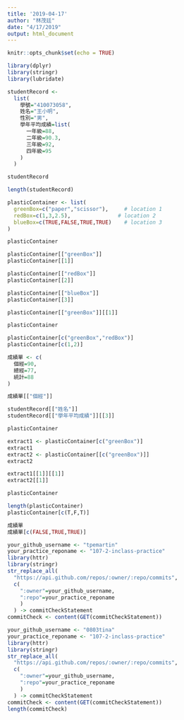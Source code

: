 ```yaml
---
title: '2019-04-17'
author: "林茂廷"
date: "4/17/2019"
output: html_document
---
```


```r
knitr::opts_chunk$set(echo = TRUE)
```

```r
library(dplyr)
library(stringr)
library(lubridate)
```
```r
studentRecord <-
  list(
    學號="410073058",
    姓名="王小明",
    性別="男",
    學年平均成績=list(
      一年級=88,
      二年級=90.3,
      三年級=92,
      四年級=95
    )
  )

studentRecord
```
```r
length(studentRecord)
```

```r
plasticContainer <- list(
  greenBox=c("paper","scissor"),     # location 1
  redBox=c(1,3,2.5),               # location 2
  blueBox=c(TRUE,FALSE,TRUE,TRUE)    # location 3
)
```

```r
plasticContainer

plasticContainer[["greenBox"]] 
plasticContainer[[1]]
```
```r
plasticContainer[["redBox"]] 
plasticContainer[[2]]
```
```r
plasticContainer[["blueBox"]] 
plasticContainer[[3]]
```
```r
plasticContainer[["greenBox"]][[1]]
```
```r
plasticContainer

plasticContainer[c("greenBox","redBox")] 
plasticContainer[c(1,2)]
```

```r
成績單 <- c(
  個經=90,
  總經=77,
  統計=88
)
```
```r
成績單[["個經"]]
```
```r
studentRecord[["姓名"]]
studentRecord[["學年平均成績"]][[3]]
```
```r
plasticContainer

extract1 <- plasticContainer[c("greenBox")]
extract1 
extract2 <- plasticContainer[[c("greenBox")]]
extract2
```
```r
extract1[[1]][[1]]
extract2[[1]]
```
```r
plasticContainer

length(plasticContainer)
plasticContainer[c(T,F,T)]
```
```r
成績單
成績單[c(FALSE,TRUE,TRUE)]
```
```r
your_github_username <- "tpemartin"
your_practice_reponame <- "107-2-inclass-practice"
library(httr)
library(stringr)
str_replace_all(
  "https://api.github.com/repos/:owner/:repo/commits",
  c(
    ":owner"=your_github_username,
    ":repo"=your_practice_reponame
    )
  ) -> commitCheckStatement
commitCheck <- content(GET(commitCheckStatement))
```
```r
your_github_username <- "0803tina"
your_practice_reponame <- "107-2-inclass-practice"
library(httr)
library(stringr)
str_replace_all(
  "https://api.github.com/repos/:owner/:repo/commits",
  c(
    ":owner"=your_github_username,
    ":repo"=your_practice_reponame
    )
  ) -> commitCheckStatement
commitCheck <- content(GET(commitCheckStatement))
length(commitCheck)
```


